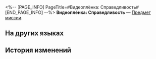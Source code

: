 <%-- [PAGE_INFO]
PageTitle=#Видеоплёнка: Справедливость#
[END_PAGE_INFO] --%>
{{Предмет Инфобокс
|id          = 140076
|Изображение = Предмет Видеоплёнка- Справедливость.png
|Тип         = Предмет миссии
|Инвентарь   = Миссии
|Редкость    = 3
|Эффект      = 
|Описание    = Видеоплёнка, на которой были записаны причудливые секреты космической станции. Её создатель сделал всё возможное, чтобы обезопасить её содержимое с помощью экстраординарного механизма.
}}
{{Описание|''«Это самое прямое доказательство могущества Эонов. Справедливость, к которой стремится человечество, смехотворна перед лицом гибели планеты... Фантасмагорическое бормотание доказывает, что последний фрагмент видеозаписи был чем-то испорчен».''}}
'''Видеоплёнка: Справедливость''' — [[Предмет миссии]].

==На других языках==
{{На других языках
|en   = Videotape: Justice
|zhs  = 录像带：正义
|zht  = 錄影帶：正義
|ja   = ビデオテープ：正義
|ko   = 녹화 테이프: 정의
|es   = Cinta de video: Justicia
|fr   = Cassette&nbsp;: Justice
|ru   = Видеоплёнка: Справедливость
|th   = วิดีโอเทป: ความยุติธรรม
|vi   = Băng Ghi Hình: Công Lý
|de   = Videoband: Gerechtigkeit
|id   = Rekaman Video: Keadilan
|pt   = Fita Cassete: Justiça
}}

==История изменений==
{{История изменений|3.5}}
